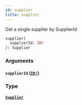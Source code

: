```yaml
---
id: supplier
title: supplier
---
```


Get a single supplier by SupplierId

```graphql
supplier(
  supplierId: ID!
): Supplier

```

### Arguments

#### `supplierId` ([`ID!`](/apis/supplier-apis/supply-api/reference/scalars/id))

### Type

#### [`Supplier`](/apis/supplier-apis/supply-api/reference/objects/supplier)
